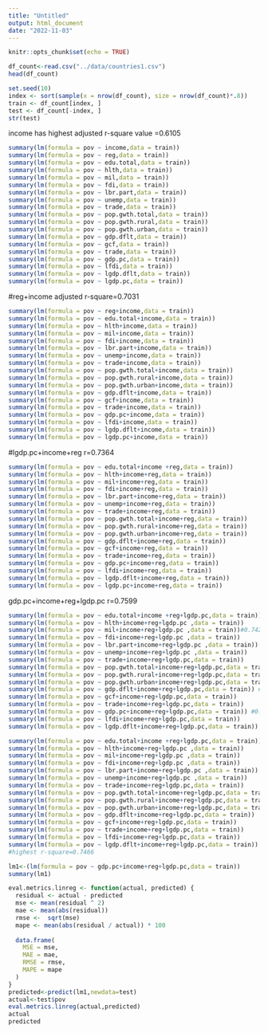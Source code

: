 ```yaml
---
title: "Untitled"
output: html_document
date: "2022-11-03"
---
```


```r
knitr::opts_chunk$set(echo = TRUE)
```

```r
df_count<-read.csv("../data/countries1.csv")
head(df_count)

set.seed(10)
index <- sort(sample(x = nrow(df_count), size = nrow(df_count)*.8))
train <- df_count[index, ]
test <- df_count[-index, ]
str(test)
```


income has highest adjusted r-square value =0.6105
```r
summary(lm(formula = pov ~ income,data = train))
summary(lm(formula = pov ~ reg,data = train))
summary(lm(formula = pov ~ edu.total,data = train))
summary(lm(formula = pov ~ hlth,data = train))
summary(lm(formula = pov ~ mil,data = train))
summary(lm(formula = pov ~ fdi,data = train))
summary(lm(formula = pov ~ lbr.part,data = train))
summary(lm(formula = pov ~ unemp,data = train))
summary(lm(formula = pov ~ trade,data = train))
summary(lm(formula = pov ~ pop.gwth.total,data = train))
summary(lm(formula = pov ~ pop.gwth.rural,data = train))
summary(lm(formula = pov ~ pop.gwth.urban,data = train))
summary(lm(formula = pov ~ gdp.dflt,data = train))
summary(lm(formula = pov ~ gcf,data = train))
summary(lm(formula = pov ~ trade,data = train))
summary(lm(formula = pov ~ gdp.pc,data = train))
summary(lm(formula = pov ~ lfdi,data = train))
summary(lm(formula = pov ~ lgdp.dflt,data = train))
summary(lm(formula = pov ~ lgdp.pc,data = train))

```


#reg+income adjusted r-square=0.7031
```r
summary(lm(formula = pov ~ reg+income,data = train))
summary(lm(formula = pov ~ edu.total+income,data = train))
summary(lm(formula = pov ~ hlth+income,data = train))
summary(lm(formula = pov ~ mil+income,data = train))
summary(lm(formula = pov ~ fdi+income,data = train))
summary(lm(formula = pov ~ lbr.part+income,data = train))
summary(lm(formula = pov ~ unemp+income,data = train))
summary(lm(formula = pov ~ trade+income,data = train))
summary(lm(formula = pov ~ pop.gwth.total+income,data = train))
summary(lm(formula = pov ~ pop.gwth.rural+income,data = train))
summary(lm(formula = pov ~ pop.gwth.urban+income,data = train))
summary(lm(formula = pov ~ gdp.dflt+income,data = train))
summary(lm(formula = pov ~ gcf+income,data = train))
summary(lm(formula = pov ~ trade+income,data = train))
summary(lm(formula = pov ~ gdp.pc+income,data = train))
summary(lm(formula = pov ~ lfdi+income,data = train))
summary(lm(formula = pov ~ lgdp.dflt+income,data = train))
summary(lm(formula = pov ~ lgdp.pc+income,data = train))

```
#lgdp.pc+income+reg r=0.7364
```r
summary(lm(formula = pov ~ edu.total+income +reg,data = train))
summary(lm(formula = pov ~ hlth+income+reg,data = train))
summary(lm(formula = pov ~ mil+income+reg,data = train))
summary(lm(formula = pov ~ fdi+income+reg,data = train))
summary(lm(formula = pov ~ lbr.part+income+reg,data = train))
summary(lm(formula = pov ~ unemp+income+reg,data = train))
summary(lm(formula = pov ~ trade+income+reg,data = train))
summary(lm(formula = pov ~ pop.gwth.total+income+reg,data = train))
summary(lm(formula = pov ~ pop.gwth.rural+income+reg,data = train))
summary(lm(formula = pov ~ pop.gwth.urban+income+reg,data = train))
summary(lm(formula = pov ~ gdp.dflt+income+reg,data = train))
summary(lm(formula = pov ~ gcf+income+reg,data = train))
summary(lm(formula = pov ~ trade+income+reg,data = train))
summary(lm(formula = pov ~ gdp.pc+income+reg,data = train))
summary(lm(formula = pov ~ lfdi+income+reg,data = train))
summary(lm(formula = pov ~ lgdp.dflt+income+reg,data = train))
summary(lm(formula = pov ~ lgdp.pc+income+reg,data = train))
```
gdp.pc+income+reg+lgdp.pc r=0.7599
```r
summary(lm(formula = pov ~ edu.total+income +reg+lgdp.pc,data = train))
summary(lm(formula = pov ~ hlth+income+reg+lgdp.pc ,data = train))
summary(lm(formula = pov ~ mil+income+reg+lgdp.pc ,data = train))#0.7424
summary(lm(formula = pov ~ fdi+income+reg+lgdp.pc ,data = train))
summary(lm(formula = pov ~ lbr.part+income+reg+lgdp.pc ,data = train))
summary(lm(formula = pov ~ unemp+income+reg+lgdp.pc ,data = train))
summary(lm(formula = pov ~ trade+income+reg+lgdp.pc,data = train))
summary(lm(formula = pov ~ pop.gwth.total+income+reg+lgdp.pc,data = train)) #0.7433
summary(lm(formula = pov ~ pop.gwth.rural+income+reg+lgdp.pc,data = train))
summary(lm(formula = pov ~ pop.gwth.urban+income+reg+lgdp.pc,data = train))
summary(lm(formula = pov ~ gdp.dflt+income+reg+lgdp.pc,data = train)) #0.7466
summary(lm(formula = pov ~ gcf+income+reg+lgdp.pc,data = train))
summary(lm(formula = pov ~ trade+income+reg+lgdp.pc,data = train))
summary(lm(formula = pov ~ gdp.pc+income+reg+lgdp.pc,data = train)) #0.7599
summary(lm(formula = pov ~ lfdi+income+reg+lgdp.pc,data = train))
summary(lm(formula = pov ~ lgdp.dflt+income+reg+lgdp.pc,data = train))

```
```r
summary(lm(formula = pov ~ edu.total+income +reg+lgdp.pc,data = train))
summary(lm(formula = pov ~ hlth+income+reg+lgdp.pc ,data = train))
summary(lm(formula = pov ~ mil+income+reg+lgdp.pc ,data = train))
summary(lm(formula = pov ~ fdi+income+reg+lgdp.pc ,data = train))
summary(lm(formula = pov ~ lbr.part+income+reg+lgdp.pc ,data = train))
summary(lm(formula = pov ~ unemp+income+reg+lgdp.pc ,data = train))
summary(lm(formula = pov ~ trade+income+reg+lgdp.pc,data = train))
summary(lm(formula = pov ~ pop.gwth.total+income+reg+lgdp.pc,data = train)) 
summary(lm(formula = pov ~ pop.gwth.rural+income+reg+lgdp.pc,data = train))
summary(lm(formula = pov ~ pop.gwth.urban+income+reg+lgdp.pc,data = train))
summary(lm(formula = pov ~ gdp.dflt+income+reg+lgdp.pc,data = train)) 
summary(lm(formula = pov ~ gcf+income+reg+lgdp.pc,data = train))
summary(lm(formula = pov ~ trade+income+reg+lgdp.pc,data = train))
summary(lm(formula = pov ~ lfdi+income+reg+lgdp.pc,data = train))
summary(lm(formula = pov ~ lgdp.dflt+income+reg+lgdp.pc,data = train))
#highest r-square=0.7466
```
```r
lm1<-(lm(formula = pov ~ gdp.pc+income+reg+lgdp.pc,data = train))
summary(lm1)
```
```r
eval.metrics.linreg <- function(actual, predicted) {
  residual <- actual - predicted
  mse <- mean(residual ^ 2)
  mae <- mean(abs(residual))
  rmse <-  sqrt(mse)
  mape <- mean(abs(residual / actual)) * 100
  
  data.frame(
    MSE = mse,
    MAE = mae,
    RMSE = rmse,
    MAPE = mape
  )
}
predicted<-predict(lm1,newdata=test)
actual<-test$pov
eval.metrics.linreg(actual,predicted)
actual
predicted
```




